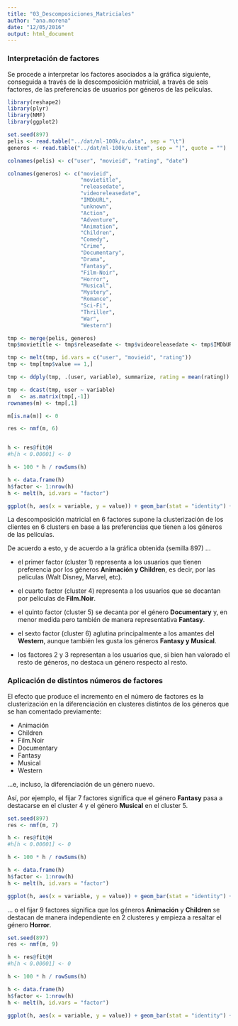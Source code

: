 ```yaml
---
title: "03_Descomposiciones_Matriciales"
author: "ana.morena"
date: "12/05/2016"
output: html_document
---
```


### Interpretación de factores

Se procede a interpretar los factores asociados a la gráfica siguiente, conseguida a través de la descomposición matricial, a través de seis factores, de las preferencias de usuarios por géneros de las películas.  

```r
library(reshape2)
library(plyr)
library(NMF)
library(ggplot2)

set.seed(897)
pelis <- read.table("../dat/ml-100k/u.data", sep = "\t")
generos <- read.table("../dat/ml-100k/u.item", sep = "|", quote = "")

colnames(pelis) <- c("user", "movieid", "rating", "date")

colnames(generos) <- c("movieid",
                       "movietitle",
                       "releasedate",
                       "videoreleasedate",
                       "IMDbURL",               
                       "unknown",
                       "Action",
                       "Adventure",
                       "Animation",
                       "Children",
                       "Comedy",
                       "Crime",
                       "Documentary",
                       "Drama",
                       "Fantasy",
                       "Film-Noir",  
                       "Horror",
                       "Musical",
                       "Mystery",
                       "Romance",
                       "Sci-Fi",
                       "Thriller",
                       "War",
                       "Western")

tmp <- merge(pelis, generos)
tmp$movietitle <- tmp$releasedate <- tmp$videoreleasedate <- tmp$IMDbURL <- tmp$date <- NULL

tmp <- melt(tmp, id.vars = c("user", "movieid", "rating"))
tmp <- tmp[tmp$value == 1,]

tmp <- ddply(tmp, .(user, variable), summarize, rating = mean(rating))

tmp <- dcast(tmp, user ~ variable)
m   <- as.matrix(tmp[,-1])
rownames(m) <- tmp[,1]

m[is.na(m)] <- 0

res <- nmf(m, 6)


h <- res@fit@H
#h[h < 0.00001] <- 0

h <- 100 * h / rowSums(h)

h <- data.frame(h)
h$factor <- 1:nrow(h)
h <- melt(h, id.vars = "factor")

ggplot(h, aes(x = variable, y = value)) + geom_bar(stat = "identity") + facet_grid(factor~.) + theme(axis.text.x = element_text(size=8,angle=45, hjust=1))
```

La descomposición matricial en 6 factores supone la clusterización de los clientes en 6 clusters en base a las preferencias que tienen a los géneros de las películas.  

De acuerdo a esto, y de acuerdo a la gráfica obtenida (semilla 897) ...  

- el primer factor (cluster 1) representa a los usuarios que tienen preferencia por los géneros **Animación y Children**, es decir, por las películas (Walt Disney, Marvel, etc).  

- el cuarto factor (cluster 4) representa a los usuarios que se decantan por películas de **Film.Noir**.  

- el quinto factor (cluster 5) se decanta por el género **Documentary** y, en menor medida pero también de manera representativa **Fantasy**.

- el sexto factor (cluster 6) aglutina principalmente a los amantes del **Western**, aunque también les gusta los géneros **Fantasy y Musical**.  

- los factores 2 y 3 representan a los usuarios que, si bien han valorado el resto de géneros, no destaca un género respecto al resto.   

### Aplicación de distintos números de factores

El efecto que produce el incremento en el número de factores es la clusterización en la diferenciación en clusteres distintos de los géneros que se han comentado previamente:

- Animación   
- Children  
- Film.Noir  
- Documentary  
- Fantasy  
- Musical  
- Western  

...e, incluso, la diferenciación de un género nuevo.  

Así, por ejemplo, el fijar 7 factores significa que el género **Fantasy** pasa a destacarse en el cluster 4 y el género **Musical** en el cluster 5.  

```r
set.seed(897)
res <- nmf(m, 7)

h <- res@fit@H
#h[h < 0.00001] <- 0

h <- 100 * h / rowSums(h)

h <- data.frame(h)
h$factor <- 1:nrow(h)
h <- melt(h, id.vars = "factor")

ggplot(h, aes(x = variable, y = value)) + geom_bar(stat = "identity") + facet_grid(factor~.) + theme(axis.text.x = element_text(size=8,angle=45, hjust=1))
```


... o el fijar 9 factores significa que los géneros **Animación** y **Children** se destacan de manera independiente en 2 clusteres y empieza a resaltar el género **Horror**.  


```r
set.seed(897)
res <- nmf(m, 9)

h <- res@fit@H
#h[h < 0.00001] <- 0

h <- 100 * h / rowSums(h)

h <- data.frame(h)
h$factor <- 1:nrow(h)
h <- melt(h, id.vars = "factor")

ggplot(h, aes(x = variable, y = value)) + geom_bar(stat = "identity") + facet_grid(factor~.) + theme(axis.text.x = element_text(size=8,angle=45, hjust=1))
```
